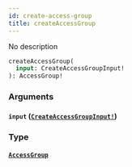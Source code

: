 ```yaml
---
id: create-access-group
title: createAccessGroup
---
```


No description

```graphql
createAccessGroup(
  input: CreateAccessGroupInput!
): AccessGroup!

```

### Arguments

#### `input` ([`CreateAccessGroupInput!`](/docs/graphql/inputs/create-access-group-input))

### Type

#### [`AccessGroup`](/docs/graphql/objects/access-group)

